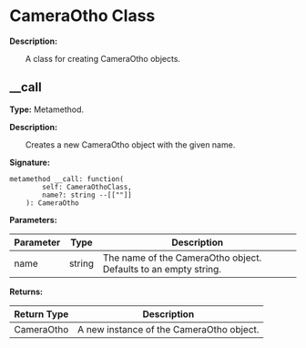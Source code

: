 
# CameraOtho Class

**Description:**

&emsp;&emsp;A class for creating CameraOtho objects.

## __call

**Type:** Metamethod.

**Description:**

&emsp;&emsp;Creates a new CameraOtho object with the given name.

**Signature:**
```tl
metamethod __call: function(
		self: CameraOthoClass,
		name?: string --[[""]]
	): CameraOtho
```

**Parameters:**

| Parameter | Type | Description |
| --- | --- | --- |
| name | string | The name of the CameraOtho object. Defaults to an empty string. |

**Returns:**

| Return Type | Description |
| --- | --- |
| CameraOtho | A new instance of the CameraOtho object. |